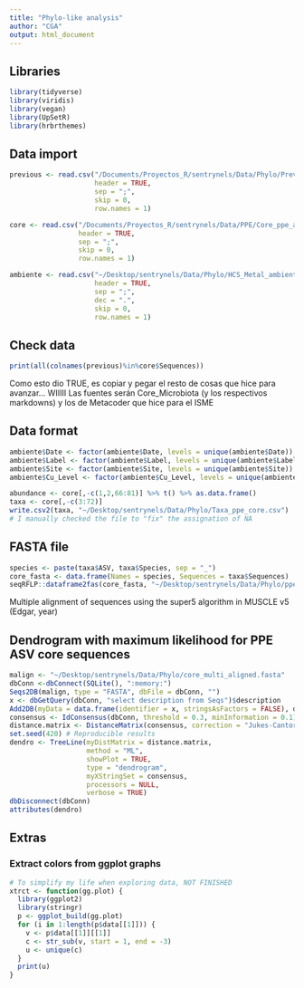 ```yaml
---
title: "Phylo-like analysis"
author: "CGA"
output: html_document
---
```


## Libraries

```r
library(tidyverse)
library(viridis)
library(vegan)
library(UpSetR)
library(hrbrthemes)
```

## Data import

```r
previous <- read.csv("/Documents/Proyectos_R/sentrynels/Data/Phylo/Previous_core_ppe_abundance.csv", 
                     header = TRUE, 
                     sep = ";", 
                     skip = 0,
                     row.names = 1)

core <- read.csv("/Documents/Proyectos_R/sentrynels/Data/PPE/Core_ppe_asv_abundance.csv", 
                 header = TRUE, 
                 sep = ";", 
                 skip = 0, 
                 row.names = 1)

ambiente <- read.csv("~/Desktop/sentrynels/Data/Phylo/HCS_Metal_ambienteironment_NMDS.csv", 
                     header = TRUE, 
                     sep = ";", 
                     dec = ".",
                     skip = 0, 
                     row.names = 1)
```

## Check data

```r
print(all(colnames(previous)%in%core$Sequences))
```

Como esto dio TRUE, es copiar y pegar el resto de cosas que hice para avanzar... WIIIII
Las fuentes serán Core_Microbiota (y los respectivos markdowns) y los de Metacoder que hice para el ISME

## Data format

```r
ambiente$Date <- factor(ambiente$Date, levels = unique(ambiente$Date))
ambiente$Label <- factor(ambiente$Label, levels = unique(ambiente$Label))
ambiente$Site <- factor(ambiente$Site, levels = unique(ambiente$Site))
ambiente$Cu_Level <- factor(ambiente$Cu_Level, levels = unique(ambiente$Cu_Level))

abundance <- core[,-c(1,2,66:81)] %>% t() %>% as.data.frame()
taxa <- core[,-c(3:72)]
write.csv2(taxa, "~/Desktop/sentrynels/Data/Phylo/Taxa_ppe_core.csv")
# I manually checked the file to "fix" the assignation of NA
```

## FASTA file

```r
species <- paste(taxa$ASV, taxa$Species, sep = "_")
core_fasta <- data.frame(Names = species, Sequences = taxa$Sequences)
seqRFLP::dataframe2fas(core_fasta, "~/Desktop/sentrynels/Data/Phylo/ppe_core.fasta")
```

Multiple alignment of sequences using the super5 algorithm in MUSCLE v5 (Edgar, year)

## Dendrogram with maximum likelihood for PPE ASV core sequences

```r
malign <- "~/Desktop/sentrynels/Data/Phylo/core_multi_aligned.fasta"
dbConn <-dbConnect(SQLite(), ":memory:")
Seqs2DB(malign, type = "FASTA", dbFile = dbConn, "")
x <- dbGetQuery(dbConn, "select description from Seqs")$description
Add2DB(myData = data.frame(identifier = x, stringsAsFactors = FALSE), dbConn)
consensus <- IdConsensus(dbConn, threshold = 0.3, minInformation = 0.1)
distance.matrix <- DistanceMatrix(consensus, correction = "Jukes-Cantor", processors = NULL, verbose = TRUE)
set.seed(420) # Reproducible results
dendro <- TreeLine(myDistMatrix = distance.matrix, 
                   method = "ML", 
                   showPlot = TRUE, 
                   type = "dendrogram", 
                   myXStringSet = consensus, 
                   processors = NULL, 
                   verbose = TRUE)
dbDisconnect(dbConn)
attributes(dendro)
```

## Extras

### Extract colors from ggplot graphs

```r
# To simplify my life when exploring data, NOT FINISHED
xtrct <- function(gg.plot) {
  library(ggplot2)
  library(stringr)
  p <- ggplot_build(gg.plot)
  for (i in 1:length(p$data[[1]])) {
    v <- p$data[[1]][[1]]
    c <- str_sub(v, start = 1, end = -3)
    u <- unique(c)
  } 
  print(u)
}
```

